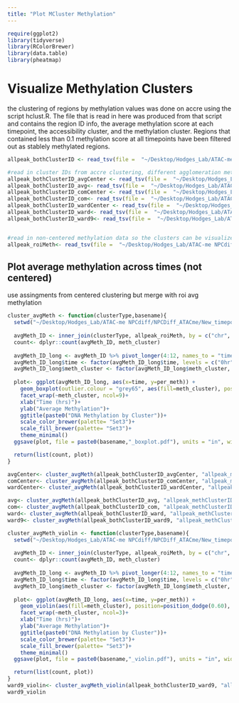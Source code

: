 ```yaml
---
title: "Plot MCluster Methylation"
---
```

```r
require(ggplot2)
library(tidyverse)
library(RColorBrewer)
library(data.table)
library(pheatmap)
```
# Visualize Methylation Clusters
the clustering of regions by methylation values was done on accre using the script hclust.R. The file that is read in here was produced from that script and contains the region ID info, the average methylation score at each timepoint, the accessibility cluster, and the methylation cluster. Regions that contained less than 0.1 methylation score at all timepoints have been filtered out as stablely methylated regions.
```r
allpeak_bothClusterID <- read_tsv(file =  "~/Desktop/Hodges_Lab/ATAC-me NPCdiff/NPCDiff_ATACme/New_timepoints/data/roimethstat/peak0.1_withMeth_clusterids.tsv")

#read in cluster IDs from accre clustering, different agglomeration methods
allpeak_bothClusterID_avgCenter <- read_tsv(file =  "~/Desktop/Hodges_Lab/ATAC-me NPCdiff/NPCDiff_ATACme/New_timepoints/data/roimethstat/peak0.1_withMeth_clusterids_avgCenter.tsv")
allpeak_bothClusterID_avg<- read_tsv(file =  "~/Desktop/Hodges_Lab/ATAC-me NPCdiff/NPCDiff_ATACme/New_timepoints/data/roimethstat/peak0.1_withMeth_clusterids_avg.tsv")
allpeak_bothClusterID_comCenter <- read_tsv(file =  "~/Desktop/Hodges_Lab/ATAC-me NPCdiff/NPCDiff_ATACme/New_timepoints/data/roimethstat/peak0.1_withMeth_clusterids_comCenter.tsv")
allpeak_bothClusterID_com<- read_tsv(file =  "~/Desktop/Hodges_Lab/ATAC-me NPCdiff/NPCDiff_ATACme/New_timepoints/data/roimethstat/peak0.1_withMeth_clusterids_com.tsv")
allpeak_bothClusterID_wardCenter <- read_tsv(file =  "~/Desktop/Hodges_Lab/ATAC-me NPCdiff/NPCDiff_ATACme/New_timepoints/data/roimethstat/peak0.1_withMeth_clusterids_wardCenter.tsv")
allpeak_bothClusterID_ward<- read_tsv(file =  "~/Desktop/Hodges_Lab/ATAC-me NPCdiff/NPCDiff_ATACme/New_timepoints/data/roimethstat/peak0.1_withMeth_clusterids_ward.tsv")
allpeak_bothClusterID_ward9<- read_tsv(file =  "~/Desktop/Hodges_Lab/ATAC-me NPCdiff/NPCDiff_ATACme/New_timepoints/data/roimethstat/peak0.1_withMeth_clusterids_ward9.tsv")


#read in non-centered methylation data so the clusters can be visualized 
allpeak_roiMeth<- read_tsv(file =  "~/Desktop/Hodges_Lab/ATAC-me NPCdiff/NPCDiff_ATACme/New_timepoints/data/roimethstat/allTime_allPeak_roiMeth.tsv")

```
## Plot average methylation across times (not centered)
use assingments from centered clustering but merge with roi avg methylation 
```r
cluster_avgMeth <- function(clusterType,basename){
  setwd("~/Desktop/Hodges_Lab/ATAC-me NPCdiff/NPCDiff_ATACme/New_timepoints/Figures")
  
  avgMeth_ID <- inner_join(clusterType, allpeak_roiMeth, by = c("chr", "start", "end")) %>% select("chr", "start", "end", "0hr" = "0hr.y", "6hr"="6hr.y",  "12hr" = "12hr.y", "24hr"="24hr.y", "48hr"="48hr.y", "72hr"= "72hr.y", "108hr"= "108hr.y", "6day"="6day.y", "12day"="12day.y", "acc_cluster", "meth_cluster")
  count<- dplyr::count(avgMeth_ID, meth_cluster)
  
  avgMeth_ID_long <- avgMeth_ID %>% pivot_longer(4:12, names_to = "time", values_to = "per_meth")
  avgMeth_ID_long$time <- factor(avgMeth_ID_long$time, levels = c("0hr", "6hr", "12hr", "24hr", "48hr","72hr","108hr", "6day", "12day")) 
  avgMeth_ID_long$meth_cluster <- factor(avgMeth_ID_long$meth_cluster, levels = c(1,2,3,4,5,6,7,8,9,10)) 
  
  plot<- ggplot(avgMeth_ID_long, aes(x=time, y=per_meth)) +
    geom_boxplot(outlier.colour = "grey65", aes(fill=meth_cluster), position=position_dodge(0.60), width=0.4)+
    facet_wrap(~meth_cluster, ncol=9)+
    xlab("Time (hrs)")+
    ylab("Average Methylation")+
    ggtitle(paste0("DNA Methylation by Cluster"))+
    scale_color_brewer(palette= "Set3")+
    scale_fill_brewer(palette= "Set3")+
    theme_minimal()
  ggsave(plot, file = paste0(basename,"_boxplot.pdf"), units = "in", width = 8, height = 12)

  return(list(count, plot))
}

avgCenter<- cluster_avgMeth(allpeak_bothClusterID_avgCenter, "allpeak_methClusterID_avgCenter")
comCenter<- cluster_avgMeth(allpeak_bothClusterID_comCenter, "allpeak_methClusterID_comCenter")
wardCenter<- cluster_avgMeth(allpeak_bothClusterID_wardCenter, "allpeak_methClusterID_wardCenter")

avg<- cluster_avgMeth(allpeak_bothClusterID_avg, "allpeak_methClusterID_avg")
com<- cluster_avgMeth(allpeak_bothClusterID_com, "allpeak_methClusterID_com")
ward<- cluster_avgMeth(allpeak_bothClusterID_ward, "allpeak_methClusterID_ward")
ward9<- cluster_avgMeth(allpeak_bothClusterID_ward9, "allpeak_methClusterID_ward9")

```
```r
cluster_avgMeth_violin <- function(clusterType,basename){
  setwd("~/Desktop/Hodges_Lab/ATAC-me NPCdiff/NPCDiff_ATACme/New_timepoints/Figures")
  
  avgMeth_ID <- inner_join(clusterType, allpeak_roiMeth, by = c("chr", "start", "end")) %>% select("chr", "start", "end", "0hr" = "0hr.y", "6hr"="6hr.y",  "12hr" = "12hr.y", "24hr"="24hr.y", "48hr"="48hr.y", "72hr"= "72hr.y", "108hr"= "108hr.y", "6day"="6day.y", "12day"="12day.y", "acc_cluster", "meth_cluster")
  count<- dplyr::count(avgMeth_ID, meth_cluster)
  
  avgMeth_ID_long <- avgMeth_ID %>% pivot_longer(4:12, names_to = "time", values_to = "per_meth")
  avgMeth_ID_long$time <- factor(avgMeth_ID_long$time, levels = c("0hr", "6hr", "12hr", "24hr", "48hr","72hr","108hr", "6day", "12day")) 
  avgMeth_ID_long$meth_cluster <- factor(avgMeth_ID_long$meth_cluster, levels = c(1,2,3,4,5,6,7,8,9,10)) 
  
  plot<- ggplot(avgMeth_ID_long, aes(x=time, y=per_meth)) +
    geom_violin(aes(fill=meth_cluster), position=position_dodge(0.60), width=0.6)+
    facet_wrap(~meth_cluster, ncol=3)+
    xlab("Time (hrs)")+
    ylab("Average Methylation")+
    ggtitle(paste0("DNA Methylation by Cluster"))+
    scale_color_brewer(palette= "Set3")+
    scale_fill_brewer(palette= "Set3")+
    theme_minimal()
  ggsave(plot, file = paste0(basename,"_violin.pdf"), units = "in", width = 10, height = 12)

  return(list(count, plot))
}
ward9_violin<- cluster_avgMeth_violin(allpeak_bothClusterID_ward9, "allpeak_methClusterID_ward9_long")
ward9_violin
```
